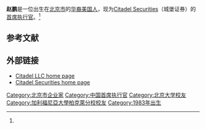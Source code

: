 {{Otheruses|other=名为赵鹏的其他人物|赵鹏}}
{{Infobox person
| name               = 赵鹏
| native_name        = 
| birth_date         = {{birth based on age as of date |34 |2017|2|3}}<ref name="Crains'ChicagoBusiness2017February3MarekLynne">{{cite news|url=https://www.chicagobusiness.com/article/20170203/NEWS01/170209978/chicago-billionaire-ken-griffin-splits-citadel-into-two-companies|title=If one Citadel is good, could two be better?|last1=Marek|first1=Lynne|date=3 February 2017|accessdate=13 December 2019|publisher=Crain's Chicago Business|agency=Crain Communications, Inc.|issue=Finance & Banking|location=Chicago, IL, United States|language=en|archive-date=2021-02-08|archive-url=https://web.archive.org/web/20210208025531/https://www.chicagobusiness.com/article/20170203/NEWS01/170209978/chicago-billionaire-ken-griffin-splits-citadel-into-two-companies|dead-url=no}}</ref>
| birth_place        = 中国北京市<ref name="Fortune2019July10">{{cite news|title=How the 40 Under 40 Get Stuff Done: Their Favorite Productivity Hacks|url=https://fortune.com/40-under-40/2019/peng-zhao|accessdate=24 September 2019|agency=Fortune Media IP Limited|publisher=Fortune|date=10 July 2019|location=United States|language=en|archive-date=2021-02-08|archive-url=https://web.archive.org/web/20210208024056/https://fortune.com/40-under-40/2019/peng-zhao/|dead-url=no}}</ref>
| nationality        = 
| citizenship        = 
| alma_mater         = [[加利福尼亞大學柏克萊分校|加利福尼亞大學柏克萊分校]]（博士）<ref name="Fortune2019July10" />
| occupation         = 商业人士
| years_active       = 2006-<ref name="Reuters2017January17DelevingneLawrence">{{cite news|last1=Delevingne|first1=Lawrence|last2=McCrank|first2=John|title=Peng Zhao replaces Kevin Turner atop Citadel Securities|url=https://www.reuters.com/article/us-citadel-moves/peng-zhao-replaces-kevin-turner-atop-citadel-securities-idUSKBN15B2IE|accessdate=6 January 2020|agency=Thompson Reuters|issue=Wealth|publisher=Reuters|date=17 January 2017|location=New York, N.Y., United States|language=en|archive-date=2021-05-24|archive-url=https://web.archive.org/web/20210524013950/https://www.reuters.com/article/us-citadel-moves/peng-zhao-replaces-kevin-turner-atop-citadel-securities-idUSKBN15B2IE|dead-url=no}}</ref>
| employer           = [[Citadel_LLC|Citadel Securities]]（城堡证券）
| title              = 首席执行官（2017至今）<ref name="Reuters2017January17DelevingneLawrence" />
| boards             = 芝加哥科学与工业博物馆<ref name="BloombergNews2019October3GordonAmanda">{{cite news|last1=Gordon|first1=Amanda|title=Ken Griffin’s $125 Million Gift Gets His Name on Chicago Museum|url=https://www.bloomberg.com/news/articles/2019-10-03/ken-griffin-s-125-million-gift-gets-his-name-on-chicago-museum|accessdate=6 January 2020|agency=Bloomberg L.P.|issue=Wealth|publisher=Bloomberg News|date=3 October 2019|location=United States|language=en|archive-date=2021-02-03|archive-url=https://web.archive.org/web/20210203003647/https://www.bloomberg.com/news/articles/2019-10-03/ken-griffin-s-125-million-gift-gets-his-name-on-chicago-museum|dead-url=no}}</ref>
| spouse             = Cherry Chen
}}
'''赵鹏'''是一位出生在[[北京市|北京市]]的[[华裔美国人|华裔美国人]]，现为[[Citadel_LLC|Citadel Securities]]（城堡证券）的[[首席执行官|首席执行官]]。<ref name="Fortune2019July10" />

== 参考文献 ==
{{Reflist}}

== 外部链接 ==
* [http://www.citadelgroup.com Citadel LLC home page] {{Wayback|url=http://www.citadelgroup.com/ |date=20201218040048 }}
* [http://citadelsecurities.com Citadel Securities home page] {{Wayback|url=http://citadelsecurities.com/ |date=20210505215417 }}

{{Americans merchant-stub}}
{{DEFAULTSORT: Zhao Peng}}
[[Category:北京市企业家|Category:北京市企业家]]
[[Category:中国首席执行官|Category:中国首席执行官]]
[[Category:北京大学校友|Category:北京大学校友]]
[[Category:加利福尼亞大學柏克萊分校校友|Category:加利福尼亞大學柏克萊分校校友]]
[[Category:1983年出生|Category:1983年出生]]